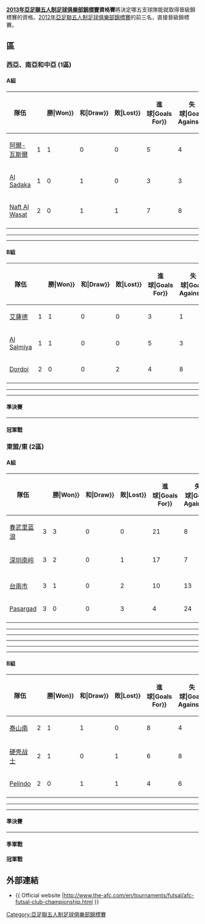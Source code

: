 '''[[2013年亞足聯五人制足球俱樂部錦標賽|2013年亞足聯五人制足球俱樂部錦標賽]]資格賽'''將決定哪五支球隊能就取得晉級錦標賽的資格。[[2012年亞足聯五人制足球俱樂部錦標賽|2012年亞足聯五人制足球俱樂部錦標賽]]的前三名，直接晉級錦標賽。

== 區 ==

=== 西亞、南亞和中亞 (1區) ===

==== A組 ====
{| class="wikitable" style="text-align: center; font-size: 90%;"
|-
!width="165"|隊伍
!width=25|{{Tooltip|賽|Played}}
!width=25{{!}}{{Tooltip|勝|Won}}
!width=25{{!}}{{Tooltip|和|Draw}}
!width=25{{!}}{{Tooltip|敗|Lost}}
!width=25{{!}}{{Tooltip|進球|Goals For}}
!width=25{{!}}{{Tooltip|失球|Goals Against}}
!width=25{{!}}{{Tooltip|球差|Goal Difference}}
!width=25|{{Tooltip|積分|Points}}
|- align=center bgcolor="ccffcc"
|style="text-align:left;"|{{Flagicon|UAE}} [[阿爾-瓦斯爾體育俱樂部|阿爾-瓦斯爾]]
|1||1||0||0||5||4||+1||'''3'''
|-style="border-bottom:3px solid green;"
|style="text-align:left;"|{{Flagicon|LIB}} [[Al_Sadaka_SC|Al Sadaka]]
|1||0||1||0||3||3||0||'''1'''
|- 
|style="text-align:left;"|{{Flagicon|IRQ}} [[Naft_Al_Wasat_Club|Naft Al Wasat]]
|2||0||1||1||7||8||-1||'''1'''
|-
|}


{{footballbox
 |date       = 4月19日
 |time       = 18:30
 |team1      = [[Al_Sadaka_SC|Al Sadaka]] {{flagicon|LIB}}
 |score      = 3 - 3
 |report     = [http://www.the-afc.com/en/afc-futsal-club-championship-2012-schedule-results.html?fixtureid=7397&stageid=287&tMode=C&view=ajax&show=matchsummary Report]{{dead link|date=2017年11月 |bot=InternetArchiveBot |fix-attempted=yes }}
 |team2      = {{Flagicon|IRQ}} [[Naft_Al_Wasat_Club|Naft Al Wasat]]
 |goals1     = [[Hassan_Chaito|H. Chaito]] {{goal|21||36}} <br> [[Predrag_Rajić|P. Rajić]] {{goal|28}}
 |goals2     = [[Firas_Mohammed_Abed|F. Mohammed Abed]] {{goal|1}} <br> [[Karrar_Mohsin_Mohammed|K. Mohsin Mohammed]] {{goal|13}} <br> [[Mustafa_Bachay_Hamzah|M. Bachay Hamzah]] {{goal|24}}
 |stadium    = [[莎阿南|莎阿南]]Panasonic Sports Complex
 |attendance = 100
 |referee    = Rey Ritaga ([[Philippine_Football_Federation|Philippines]])
}}
----
{{footballbox
 |date       = 4月20日
 |time       = 18:30
 |team1      = [[阿爾-瓦斯爾體育俱樂部|阿爾-瓦斯爾]] {{flagicon|UAE}}
 |score      = 5 - 4
 |report     = [http://www.the-afc.com/en/afc-futsal-club-championship-2012-schedule-results.html?fixtureid=7398&stageid=287&tMode=C&view=ajax&show=matchsummary Report]{{dead link|date=2017年11月 |bot=InternetArchiveBot |fix-attempted=yes }}
 |team2      = {{Flagicon|IRQ}} [[Naft_Al_Wasat_Club|Naft Al Wasat]]
 |goals1     = [[Rafael_Henmi|R. Henmi]] {{goal|16}} <br> [[Abdulkarim_Jamil|A. Jamil]] {{goal|23}} <br> [[Ahmed_Mahmood|A. Mahmood]] {{goal|37}} <br> [[Angellott_Alexander|A. Alexander]] {{goal|38||39}}
 |goals2     = [[Hossein_Niazi|H. Niazi]] {{goal|24}} <br> [[Mustafa_Bachay_Hamzah|M. Bachay Hamzah]] {{goal|26}} <br> [[Karrar_Mohsin_Mohammed|K. Mohsin Mohammed]] {{goal|33}} <br> [[Farhad_Tavakoli|F. Tavakoli]] {{goal|40}}
 |stadium    = [[莎阿南|莎阿南]]Panasonic Sports Complex
 |attendance = 120
 |referee    = Abdulrahman Abdulqader Abdulrahman Abdulla ([[Bahrain_Football_Association|Bahrain]])
}}
----
{{footballbox
 |date       = 4月21日
 |time       = 18:30
 |team1      = [[Al_Sadaka_SC|Al Sadaka]] {{flagicon|LIB}}
 |score      = 
 |report     = 
 |team2      = {{Flagicon|UAE}} [[阿爾-瓦斯爾體育俱樂部|阿爾-瓦斯爾]]
 |goals1     = 
 |goals2     = 
 |stadium    = [[莎阿南|莎阿南]]Panasonic Sports Complex
 |attendance = 
 |referee    = 
}}

==== B組 ====
{| class="wikitable" style="text-align: center; font-size: 90%;"
|-
!width="165"|隊伍
!width=25|{{Tooltip|賽|Played}}
!width=25{{!}}{{Tooltip|勝|Won}}
!width=25{{!}}{{Tooltip|和|Draw}}
!width=25{{!}}{{Tooltip|敗|Lost}}
!width=25{{!}}{{Tooltip|進球|Goals For}}
!width=25{{!}}{{Tooltip|失球|Goals Against}}
!width=25{{!}}{{Tooltip|球差|Goal Difference}}
!width=25|{{Tooltip|積分|Points}}
|- align=center bgcolor="ccffcc"
|style="text-align:left;"|{{Flagicon|QAT}} [[薩德體育會|艾薩德]]
|1||1||0||0||3||1||+2||'''3'''
|- align=center bgcolor="ccffcc"
|style="text-align:left;"|{{Flagicon|KUW}} [[Al-Salmiya_SC|Al Salmiya]]
|1||1||0||0||5||3||+2||'''3'''
|-
|style="text-align:left;"|{{Flagicon|KGZ}} [[FC_Dordoi_Bishkek|Dordoi]]
|2||0||0||2||4||8||-4||'''0'''
|-
|}

{{footballbox
 |date       = 4月19日
 |time       = 15:30
 |team1      = [[薩德體育會|艾薩德]] {{flagicon|QAT}}
 |score      = 3 - 1
 |report     = [http://www.the-afc.com/en/afc-futsal-club-championship-2012-schedule-results.html?fixtureid=7400&stageid=287&tMode=C&view=ajax&show=matchsummary Report]{{dead link|date=2017年11月 |bot=InternetArchiveBot |fix-attempted=yes }}
 |team2      = {{Flagicon|KGZ}} [[Dordoi_FC|Dordoi]]
 |goals1     = [[Ahmad_Mollaali|A. Mollaali]] {{goal|16|pen.}} <br> [[Ebrahim_Mohammed|E. Mohammed]] {{goal|28}} <br> [[Mohamed_Ismail_Ahmed_Ismail|M. Ahmed Ismail]] {{goal|32}}
 |goals2     = [[Erkin_Kesha|E. Kesha]] {{goal|39}}
 |stadium    = [[莎阿南|莎阿南]]Panasonic Sports Complex
 |attendance = 100
 |referee    = Scott Bradley Kidson ([[Football_Federation_Australia|Australia]])
}}
----
{{footballbox
 |date       = 4月20日
 |time       = 15:30
 |team1      = [[Al-Salmiya_SC|Al Salmiya]] {{flagicon|KUW}}
 |score      = 5 - 3
 |report     = [http://www.the-afc.com/en/afc-futsal-club-championship-2012-schedule-results.html?fixtureid=7401&stageid=287&tMode=C&view=ajax&show=matchsummary Report]{{dead link|date=2017年11月 |bot=InternetArchiveBot |fix-attempted=yes }}
 |team2      = {{Flagicon|KGZ}} [[FC_Dordoi_Bishkek|Dordoi]]
 |goals1     = [[Hamzah_Muhammad|H. Muhammad]] {{goal|17||35}} <br> [[Abdulrahman_Alwadi|A. Alwadi]] {{goal|18}} <br> [[Naser_Alqalaf|N. Alqalaf]] {{goal|24}} <br> [[Sidnei_Mauricio|S. Mauricio]] {{goal|34}}
 |goals2     = [[Chingiz_China|Ch. China]] {{goal|3}} <br> [[Sherzod_Jumaev|Sh. Jumaev]] {{goal|4||36}}
 |stadium    = [[莎阿南|莎阿南]]Panasonic Sports Complex
 |attendance = 80
 |referee    = Kim Jang-Kwan ([[Korea_Football_Association|South Korea]])
}}
----
{{footballbox
 |date       = 4月21日
 |time       = 15:30
 |team1      = [[薩德體育會|艾薩德]] {{flagicon|QAT}}
 |score      = 
 |report     = 
 |team2      = {{Flagicon|KUW}} [[Al-Salmiya_SC|Al Salmiya]]
 |goals1     = 
 |goals2     = 
 |stadium    = [[莎阿南|莎阿南]]Panasonic Sports Complex
 |attendance = 
 |referee    = 
}}

==== 準決賽 ====
{{footballbox
 |date       = 4月23日
 |time       = 15:30
 |team1      = Winner Group A
 |score      = 
 |report     = 
 |team2      = Runner Up Group B
 |goals1     = 
 |goals2     = 
 |stadium    = Panasonic Sports Complex, [[Shah_Alam|Shah Alam]]
 |attendance = 
 |referee    = 
}}
----
{{footballbox
 |date       = 4月23日
 |time       = 19:00
 |team1      = Winner Group B
 |score      = 
 |report     = 
 |team2      = Runner Up Group A
 |goals1     = 
 |goals2     = 
 |stadium    = Panasonic Sports Complex, [[Shah_Alam|Shah Alam]]
 |attendance = 
 |referee    = 
}}

==== 冠軍戰 ====
{{footballbox
 |date       = 4月24日
 |time       = 18:30
 |team1      = Winner SF1
 |score      = 
 |report     = 
 |team2      = Winner SF2
 |goals1     = 
 |goals2     = 
 |stadium    = Panasonic Sports Complex, [[Shah_Alam|Shah Alam]]
 |attendance = 
 |referee    = 
}}

=== 東盟/東 (2區) ===


==== A組 ====
{| class="wikitable" style="text-align: center; font-size: 90%;"
|-
!width="165"|隊伍
!width=25|{{Tooltip|賽|Played}}
!width=25{{!}}{{Tooltip|勝|Won}}
!width=25{{!}}{{Tooltip|和|Draw}}
!width=25{{!}}{{Tooltip|敗|Lost}}
!width=25{{!}}{{Tooltip|進球|Goals For}}
!width=25{{!}}{{Tooltip|失球|Goals Against}}
!width=25{{!}}{{Tooltip|球差|Goal Difference}}
!width=25|{{Tooltip|積分|Points}}
|- align=center bgcolor="ccffcc"
|style="text-align:left;"|{{Flagicon|THA}} [[春武里蓝浪五人制足球俱樂部|春武里蓝浪]]
|3||3||0||0||21||8||+13||'''9'''
|- align=center bgcolor="ccffcc"
|style="text-align:left;"|{{Flagicon|CHN}} [[深圳南岭铁狼足球俱乐部|深圳南岭]]
|3||2||0||1||17||7||+10||'''6'''
|- align=center bgcolor="ccffcc"
|- 
|style="text-align:left;"|{{Flagicon|TPE}} [[台南市足球隊|台南市]]
|3||1||0||2||10||13||-3||'''3'''
|-
|style="text-align:left;"|{{Flagicon|PHI}} [[Pasargad_F.C.|Pasargad]]
|3||0||0||3||4||24||-20||'''0'''
|- 
|}

{{Football box
| date       = 4月11日
 |time       = 12:30
| team1      = [[春武里蓝浪五人制足球俱樂部|春武里蓝浪]] {{Flagicon|THA}}
| score      = 7 - 5
| report     = [http://www.the-afc.com/en/afc-futsal-club-championship-2012-schedule-results.html?fixtureid=7407&stageid=288&tMode=C&view=ajax&show=matchsummary Report]{{dead link|date=2017年11月 |bot=InternetArchiveBot |fix-attempted=yes }}
| team2      = {{Flagicon|TPE}} [[台南市足球隊|台南市]]
| goals1     = [[Kritsada_Wongkaeo|K. Wongkaeo]] {{goal|2||16}} <br> [[Tanakorn_Santanaprasit|T. Santanaprasit]] {{goal|11}} <br> [[Apiwat_Chaemcharoen|A. Chaemcharoen]] {{goal|25||26}} <br> [[Rudimar_Venâncio|Xapa]] {{goal|30}} <br> [[Kiatiyot_Chalarmkhet|Ch. Kiatiyot]] {{goal|31}}
| goals2     = [[黃正宗|黃正宗]] {{goal|5||38}} <br> [[劉計超|劉計超]] {{goal|14}} <br> [[張涵|張涵]] {{goal|23}} <br> [[吳俊青|吳俊青]] {{goal|33}}
 |stadium    = [[莎阿南|莎阿南]]Panasonic Sports Complex
| attendance = 67
| referee    = urdin Bukuev ([[Football_Federation_of_Kyrgyz_Republic|Kyrgyzstan]])
}}
----
{{Football box
| date       = 4月11日
 |time       = 18:30
| team1      = [[深圳南岭铁狼足球俱乐部|深圳南岭]] {{Flagicon|CHN}}
| score      = 10 - 2
| report     = [http://www.the-afc.com/en/afc-futsal-club-championship-2012-schedule-results.html?fixtureid=7408&stageid=288&tMode=C&view=ajax&show=matchsummary Report]
| team2      = {{Flagicon|PHI}} [[Pasargad_F.C.|Pasargad]]
| goals1     = [[Danilo_Moura_Da_Fonseca|Danilo Moura Da Fonseca]] {{goal|9||11||24}} <br> [[卢岳|卢岳]] {{goal|13}} <br> [[曾亮|曾亮]] {{goal|14||24}} <br> [[黄家富|黄家富]] {{goal|19}} <br> [[Vahid_Shamsaei|Vahid Shamsaei]] {{goal|21||32||34}}
| goals2     = [[曾亮|曾亮]] {{goal|14|o.g.}} <br> [[Soroush_Zalmoo|Soroush Zalmoo]] {{goal|34}}
 |stadium    = [[莎阿南|莎阿南]]Panasonic Sports Complex
| attendance = 104
| referee    = Mohamad Chami ([[Federation_Libanaise_de_Football|Lebanon]])
}}
----
{{Football box
| date       = 4月12日
 |time       = 12:30
| team1      = [[台南市足球隊|台南市]] {{Flagicon|TPE}}
| score      = 1 - 6
| report     = [http://www.the-afc.com/en/afc-futsal-club-championship-2012-schedule-results.html?fixtureid=7409&stageid=288&tMode=C&view=ajax&show=matchsummary Report]
| team2      = {{Flagicon|CHN}} [[深圳南岭铁狼足球俱乐部|深圳南岭]]
| goals1     = [[張涵|張涵]] {{goal|30}}
| goals2     = [[Danilo_Moura_Da_Fonseca|Danilo Moura Da Fonseca]] {{goal|3||33}} <br> [[卢岳|卢岳]] {{goal|11}} <br> [[Vahid_Shamsaei|Vahid Shamsaei]] {{goal|20||27}} <br> [[曾亮|曾亮]] {{goal|39}}
 |stadium    = [[莎阿南|莎阿南]]Panasonic Sports Complex
| attendance = 120
| referee    = Helday Idang ([[Football_Association_of_Malaysia|Malaysia]])
}}
----
{{Football box
| date       = 4月12日
 |time       = 18:30
| team1      = [[Pasargad_F.C.|Pasargad]] {{Flagicon|PHI}}
| score      = 2 - 10
| report     = [http://www.the-afc.com/en/afc-futsal-club-championship-2012-schedule-results.html?fixtureid=7410&stageid=288&tMode=C&view=ajax&show=matchsummary Report]{{dead link|date=2017年11月 |bot=InternetArchiveBot |fix-attempted=yes }}
| team2      = {{Flagicon|THA}} [[春武里蓝浪五人制足球俱樂部|春武里蓝浪]]
| goals1     = [[Davod_Abassi|D. Abassi]] {{goal|32||33}}
| goals2     = [[Tanakorn_Santanaprasit|T. Santanaprasit]] {{goal|10||19}} <br> [[Suphawut_Thueanklang|Tu. Suphawut]] {{goal|22}} <br> [[Kritsada_Wongkaeo|K. Wongkaeo]] {{goal|23||30}} <br> [[Rudimar_Venâncio|Xapa]] {{goal|25}} <br> [[Keattiyot_Chalaemkhet|K. Chalaemkhet]] {{goal|26}} <br> [[Apiwat_Chaemcharoen|A. Chaemcharoen]] {{goal|27}} <br> [[Lertchai_Issarasuwipakorn|L. Issarasuwipakorn]] {{goal|28}} <br> [[Ulid_Rossanakarn|U. Rossanakarn]] {{goal|40}}
| stadium    = Panasonic Sports Complex, [[Shah_Alam|Shah Alam]]
| attendance = 105
| referee    = Vahid Arzpeyma Mohanareh ([[Islamic_Republic_of_Iran_Football_Federation|Iran]])
}}
----
{{Football box
| date       = 4月13日
 |time       = 12:30
| team1      = [[春武里蓝浪五人制足球俱樂部|春武里蓝浪]] {{Flagicon|THA}}
| score      = 4 - 1
| report     = [http://www.the-afc.com/en/afc-futsal-club-championship-2012-schedule-results.html?fixtureid=7411&stageid=288&tMode=C&view=ajax&show=matchsummary Report]
| team2      = {{Flagicon|CHN}} [[深圳南岭铁狼足球俱乐部|深圳南岭]]
| goals1     = [[Suphawut_Thueanklang|Tu. Suphawut]] {{goal|11}} <br> [[Kritsada_Wongkaeo|W. Kritsada]] {{goal|16||27}} <br> [[Tanakorn_Santanaprasit|T. Santanaprasit]] {{goal|32}}
| goals2     = [[卢岳|卢岳]] {{goal|23}}
 |stadium    = [[莎阿南|莎阿南]]Panasonic Sports Complex
| attendance = 255
| referee    = Nurdin Bukuev ([[Football_Federation_of_Kyrgyz_Republic|Kyrgyzstan]])
}}
----
{{Football box
| date       = 4月13日
 |time       = 18:30
| team1      = [[Pasargad_F.C.|Pasargad]] {{Flagicon|PHI}}
| score      = 0 - 4
| report     = [http://www.the-afc.com/en/afc-futsal-club-championship-2012-schedule-results.html?fixtureid=7412&stageid=288&tMode=C&view=ajax&show=matchsummary Report]{{dead link|date=2017年11月 |bot=InternetArchiveBot |fix-attempted=yes }}
| team2      = {{Flagicon|TPE}} [[台南市足球隊|台南市]]
| goals1     = 
| goals2     = [[劉計超|劉計超]] {{goal|9||37}} <br> [[張涵|張涵]] {{goal|22}} <br> [[吳俊青|吳俊青]] {{goal|30}}
 |stadium    = [[莎阿南|莎阿南]]Panasonic Sports Complex
| attendance = 45
| referee    = Mamhoud Reza Nasirloo ([[Islamic_Republic_of_Iran_Football_Federation|Iran]])
}}

==== B組 ====
{| class="wikitable" style="text-align: center; font-size: 90%;"
|-
!width="165"|隊伍
!width=25|{{Tooltip|賽|Played}}
!width=25{{!}}{{Tooltip|勝|Won}}
!width=25{{!}}{{Tooltip|和|Draw}}
!width=25{{!}}{{Tooltip|敗|Lost}}
!width=25{{!}}{{Tooltip|進球|Goals For}}
!width=25{{!}}{{Tooltip|失球|Goals Against}}
!width=25{{!}}{{Tooltip|球差|Goal Difference}}
!width=25|{{Tooltip|積分|Points}}
|- align=center bgcolor="ccffcc"
|style="text-align:left;"|{{Flagicon|VIE}} [[泰山南|泰山南]]
|2||1||1||0||8||4||+4||'''4'''
|- align=center bgcolor="ccffcc"
|style="text-align:left;"|{{Flagicon|AUS}} [[硬壳战士|硬壳战士]]
|2||1||0||1||6||8||-2||'''3'''
|- 
|style="text-align:left;"|{{Flagicon|INA}} [[Pelindo|Pelindo]]
|2||0||1||1||4||6||-2||'''1'''
|-
|}

{{Football box
| date       = 4月11日
 |time       = 15:30
| team1      = [[泰山南|泰山南]] {{Flagicon|VIE}}
| score      = 6 - 2
| report     = [http://www.the-afc.com/en/afc-futsal-club-championship-2012-schedule-results.html?fixtureid=7413&stageid=288&tMode=C&view=ajax&show=matchsummary Report]{{dead link|date=2017年11月 |bot=InternetArchiveBot |fix-attempted=yes }}
| team2      = {{Flagicon|AUS}} [[硬壳战士|硬壳战士]]
| goals1     = [[稻叶洸太郎|稻叶洸太郎]] {{goal|14||31}} <br> [[冯仲伦|冯仲伦]] {{goal|18||39}} <br> [[范城达|范城达]] {{goal|38||38}}
| goals2     = [[Gregory_Giovenali|G. Giovenali]] {{goal|15}} <br> [[Adam_Bradley_(Futsaller)|A. Bradley]] {{goal|37}}
 |stadium    = [[莎阿南|莎阿南]]Panasonic Sports Complex
| attendance = 85
| referee    = Mamhoud Reza Nasirloo ([[Islamic_Republic_of_Iran_Football_Federation|Iran]])
}}
----
{{Football box
| date       = 4月12日
 |time       = 15:30
| team1      = [[Pelindo|Pelindo]] {{Flagicon|INA}}
| score      = 2 - 4
| report     = [http://www.the-afc.com/en/afc-futsal-club-championship-2012-schedule-results.html?fixtureid=7414&stageid=288&tMode=C&view=ajax&show=matchsummary Report]{{dead link|date=2017年11月 |bot=InternetArchiveBot |fix-attempted=yes }}
| team2      = {{Flagicon|AUS}} [[硬壳战士|硬壳战士]]
| goals1     = [[Ahmad_Zulfikar|A. Zulfikar]] {{goal|70}} <br> [[Hairul_Saleh_Ohorella|S. Ohorella]] {{goal|40}}
| goals2     = [[Blake_Rosier|B. Rosier]] {{goal|23}} <br> [[Nathan_Niski|N. Niski]] {{goal|26}} <br>  [[Zach_Caruana|Z. Caruana]] {{goal|28}} <br> [[Gregory_Giovenali|G. Giovenali]] {{goal|30|pen.}}
| stadium    = Panasonic Sports Complex, [[Shah_Alam|Shah Alam]]
| attendance = 47
| referee    = Husein Khalaileh ([[Jordan_Football_Association|Jordan]])
}}
----
{{Football box
| date       = 4月13日
 |time       = 15:30
| team1      = [[泰山南|泰山南]] {{Flagicon|VIE}}
| score      = 2 - 2
| report     = [http://www.the-afc.com/en/afc-futsal-club-championship-2012-schedule-results.html?fixtureid=7415&stageid=288&tMode=C&view=ajax&show=matchsummary Report]{{dead link|date=2017年11月 |bot=InternetArchiveBot |fix-attempted=yes }}
| team2      = {{Flagicon|IDN}} [[Pelindo|Pelindo]]
| goals1     = [[阮保军|阮保军]] {{goal|35}} <br> [[稻叶洸太郎|稻叶洸太郎]] {{goal|40}}
| goals2     = [[Hairul_Saleh_Ohorella|S. Ohorella]] {{goal|8}} <br> [[Ahmad_Zulfikar|A. Zulfikar]] {{goal|37}}
|stadium    = [[莎阿南|莎阿南]]Panasonic Sports Complex
| attendance = 70
| referee    = Hiroyuki Kobayashi ([[Japan_Football_Association|Japan]])
}}

==== 準決賽 ====
{{Football box
| date       = 4月15日
 |time       = 15:30
| team1      = [[春武里蓝浪|春武里蓝浪]] {{Flagicon|THA}}
| score      = 8 - 1
| report     = [http://www.the-afc.com/en/afc-futsal-club-championship-2012-schedule-results.html?fixtureid=7416&stageid=288&tMode=C&view=ajax&show=matchsummary Report]{{dead link|date=2017年11月 |bot=InternetArchiveBot |fix-attempted=yes }}
| team2      = {{Flagicon|AUS}} [[硬壳战士|硬壳战士]] 
| goals1     = [[Kiatiyot_Chalarmkhet|Ch. Kiatiyot]] {{goal|3||37}} <br> [[Kritsada_Wongkaeo|W. Kritsada]] {{goal|7||14}} <br> [[Apiwat_Chaemcharoen|Ch. Apiwat]] {{goal|12}} <br> [[Suphawut_Thueanklang|Tu. Suphawut]] {{goal|22||28||30}}
| goals2     = [[Jarrod_Basger|J. Basger]] {{goal|32}}
 |stadium    = [[莎阿南|莎阿南]]Panasonic Sports Complex
| attendance = 65
| referee    = Nurdin Bukuev ([[Football_Federation_of_Kyrgyz_Republic|Kyrgyzstan]])
}}
----
{{Football box
| date       = 4月15日
 |time       = 19:00
| team1      = [[泰山南|泰山南]] {{Flagicon|VIE}}
| score      = 2 - 4
| aet        = yes
| report     = [http://www.the-afc.com/en/afc-futsal-club-championship-2012-schedule-results.html?fixtureid=7417&stageid=288&tMode=C&view=ajax&show=matchsummary Report]
| team2      = {{Flagicon|CHN}} [[深圳南岭铁狼足球俱乐部|深圳南岭]]
| goals1     = [[黎国南|黎国南]] {{goal|31}} <br> [[冯仲伦|冯仲伦]] {{goal|36}}
| goals2     = [[匡宣溥|匡宣溥]] {{goal|29||38}} <br> [[Vahid_Shamsaei|Vahid Shamsaei]] {{goal|40}} <br> [[Danilo_Moura_Da_Fonseca|Danilo Moura Da Fonseca]] {{goal|50}}
|stadium    = [[莎阿南|莎阿南]]Panasonic Sports Complex
| attendance = 120
| referee    = Mohamad Chami ([[Federation_Libanaise_de_Football|Lebanon]])
}}

==== 季軍戰 ====
{{Football box
| date       = 4月16日
 |time       = 15:15
| team1      = [[硬壳战士|硬壳战士]] {{Flagicon|AUS}}
| score      = 3 - 6
| report     = [http://www.the-afc.com/en/afc-futsal-club-championship-2012-schedule-results.html?fixtureid=7418&stageid=288&tMode=C&view=ajax&show=matchsummary Report]{{dead link|date=2017年11月 |bot=InternetArchiveBot |fix-attempted=yes }}
| team2      = {{Flagicon|VIE}} [[泰山南|泰山南]]
| goals1     = [[Tobias_Seeto|T. Seeto]] {{goal|1}} <br> [[Jarrod_Basger|J. Basger]] {{goal|11||38}}
| goals2     = [[刘琼全|刘琼全]] {{goal|8||36}} <br> [[Alberto_Riquer_Anton|A. Riquer Anton]] {{goal|21||39}} <br> [[阮保军|阮保军]] {{goal|26}} <br> [[冯仲伦|冯仲伦]] {{goal|28}}
|stadium    = [[莎阿南|莎阿南]]Panasonic Sports Complex
| attendance = 40
| referee    = Vahid Arzpeyma Mohanareh ([[Islamic_Republic_of_Iran_Football_Federation|Iran]])
}}

==== 冠軍戰 ====
{{Football box
| date       = 4月16日
 |time       = 18:30
| team1      = [[春武里蓝浪|春武里蓝浪]] {{Flagicon|THA}}
| score      = 7 - 1
| report     = [http://www.the-afc.com/en/afc-futsal-club-championship-2012-schedule-results.html?fixtureid=7419&stageid=288&tMode=C&view=ajax&show=matchsummary Report]
| team2      = {{Flagicon|CHN}} [[深圳南岭铁狼足球俱乐部|深圳南岭]]
| goals1     = [[Lertchai_Issarasuwipakorn|L. Issarasuwipakorn]] {{goal|1}} <br> [[Suphawut_Thueanklang|T. Suphawut]] {{goal|14||20||36}} <br> [[Nattawut_Madyalan|M. Nattawut]] {{goal|27}} <br> [[Ulit_Lassanakarn|U. Lassanakarn]] {{goal|30}} <br> [[Apiwat_Chaemcharoen|CH. Apiwat]] {{goal|40}}
| goals2     = [[卢岳|卢岳]] {{goal|28}}
|stadium    = [[莎阿南|莎阿南]]Panasonic Sports Complex
| attendance = 180
| referee    = Mohamad Chami ([[Federation_Libanaise_de_Football|Lebanon]])
}}

==外部連結==
* {{ Official website |http://www.the-afc.com/en/tournaments/futsal/afc-futsal-club-championship.html }}

{{亞足聯五人制足球俱樂部錦標賽}}

{{DEFAULTSORT:2013 AFC Futsal Club Championship qualification}}
[[Category:亞足聯五人制足球俱樂部錦標賽|Category:亞足聯五人制足球俱樂部錦標賽]]